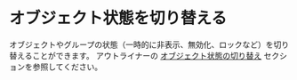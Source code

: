
# オブジェクト状態を切り替える

オブジェクトやグループの状態（一時的に非表示、無効化、ロックなど）を切り替えることができます。
アウトライナーの [オブジェクト状態の切り替え](outliner#toggle-object-states) セクションを参照してください。
